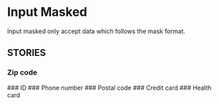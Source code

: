 

<Meta of={InputMasked} />

# Input Masked

Input masked only accept data which follows the mask format.

<Canvas of={InputMasked.Primary}/>

<Controls />

<h2 className="h6 sb-unstyled fw-light">STORIES</h2>

### Zip code
<Canvas of={InputMasked.ZipCode}/>
### ID
<Canvas of={InputMasked.ID}/>
### Phone number
<Canvas of={InputMasked.PhoneNumber}/>
### Postal code
<Canvas of={InputMasked.PostalCode}/>
### Credit card
<Canvas of={InputMasked.CreditCard}/>
### Health card
<Canvas of={InputMasked.HealthCard}/>
